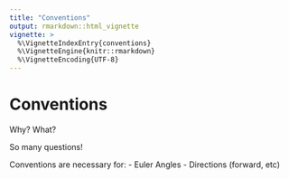 ```yaml
---
title: "Conventions"
output: rmarkdown::html_vignette
vignette: >
  %\VignetteIndexEntry{conventions}
  %\VignetteEngine{knitr::rmarkdown}
  %\VignetteEncoding{UTF-8}
---
```


# Conventions

Why? What?

So many questions!

Conventions are necessary for:
- Euler Angles
- Directions (forward, etc)
